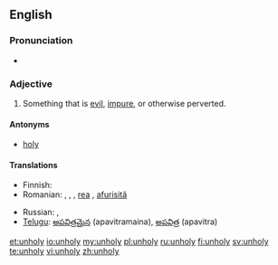 ==English==

===Pronunciation===
* {{rhymes|əʊli}}

===Adjective===
{{en-adj|unhol|ier|more}}

# Something that is [[evil]], [[impure]], or otherwise perverted.

====Antonyms====
* [[holy]]

====Translations====
{{trans-top|something that is [[evil]]}}
* Finnish: {{t-|fi|epäpyhä}}
* Romanian: {{t|ro|rău|m|n}}, {{t|ro|nesfânt}} {{m|n}}, {{t|ro|afurisit}} {{m|n}}, [[rea]] {{f}}, [[afurisită]] {{f}}
{{trans-mid}}
* Russian: {{t|ru|нечестивый|sc=Cyrl}}, {{t|ru|порочный|sc=Cyrl}}
* [[Telugu]]: [[అపవిత్రమైన]] (apavitramaina), [[అపవిత్ర]] (apavitra)
{{trans-bottom}}

[[et:unholy]]
[[io:unholy]]
[[my:unholy]]
[[pl:unholy]]
[[ru:unholy]]
[[fi:unholy]]
[[sv:unholy]]
[[te:unholy]]
[[vi:unholy]]
[[zh:unholy]]